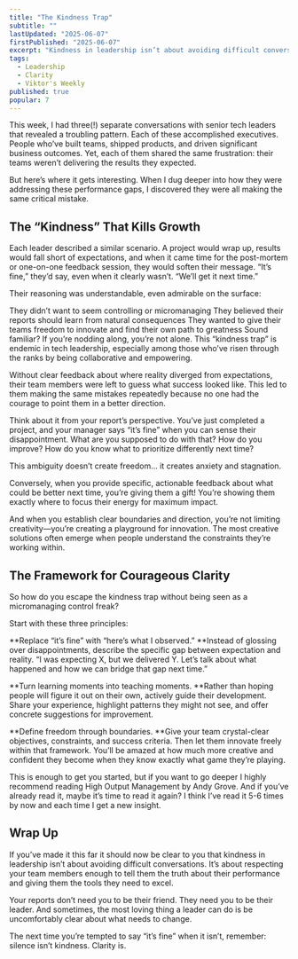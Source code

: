 ```yaml
---
title: "The Kindness Trap"
subtitle: ""
lastUpdated: "2025-06-07"
firstPublished: "2025-06-07"
excerpt: "Kindness in leadership isn’t about avoiding difficult conversations. It’s about respecting your team members enough to tell them the truth about their performance and giving them the tools they need to excel."
tags:
  - Leadership
  - Clarity
  - Viktor's Weekly
published: true
popular: 7
---
```



This week, I had three(!) separate conversations with senior tech leaders that revealed a troubling pattern. Each of these accomplished executives. People who’ve built teams, shipped products, and driven significant business outcomes. Yet, each of them shared the same frustration: their teams weren’t delivering the results they expected.

But here’s where it gets interesting. When I dug deeper into how they were addressing these performance gaps, I discovered they were all making the same critical mistake.

## The “Kindness” That Kills Growth

Each leader described a similar scenario. A project would wrap up, results would fall short of expectations, and when it came time for the post-mortem or one-on-one feedback session, they would soften their message. “It’s fine,” they’d say, even when it clearly wasn’t. “We’ll get it next time.”

Their reasoning was understandable, even admirable on the surface:

They didn’t want to seem controlling or micromanaging
They believed their reports should learn from natural consequences
They wanted to give their teams freedom to innovate and find their own path to greatness
Sound familiar? If you’re nodding along, you’re not alone. This “kindness trap” is endemic in tech leadership, especially among those who’ve risen through the ranks by being collaborative and empowering.

Without clear feedback about where reality diverged from expectations, their team members were left to guess what success looked like. This led to them making the same mistakes repeatedly because no one had the courage to point them in a better direction.

Think about it from your report’s perspective. You’ve just completed a project, and your manager says “it’s fine” when you can sense their disappointment. What are you supposed to do with that? How do you improve? How do you know what to prioritize differently next time?

This ambiguity doesn’t create freedom… it creates anxiety and stagnation.

Conversely, when you provide specific, actionable feedback about what could be better next time, you’re giving them a gift! You’re showing them exactly where to focus their energy for maximum impact.

And when you establish clear boundaries and direction, you’re not limiting creativity—you’re creating a playground for innovation. The most creative solutions often emerge when people understand the constraints they’re working within.

## The Framework for Courageous Clarity

So how do you escape the kindness trap without being seen as a micromanaging control freak?

Start with these three principles:

**Replace “it’s fine” with “here’s what I observed.” **Instead of glossing over disappointments, describe the specific gap between expectation and reality. “I was expecting X, but we delivered Y. Let’s talk about what happened and how we can bridge that gap next time.”

**Turn learning moments into teaching moments. **Rather than hoping people will figure it out on their own, actively guide their development. Share your experience, highlight patterns they might not see, and offer concrete suggestions for improvement.

**Define freedom through boundaries. **Give your team crystal-clear objectives, constraints, and success criteria. Then let them innovate freely within that framework. You’ll be amazed at how much more creative and confident they become when they know exactly what game they’re playing.

This is enough to get you started, but if you want to go deeper I highly recommend reading High Output Management by Andy Grove. And if you’ve already read it, maybe it’s time to read it again? I think I’ve read it 5-6 times by now and each time I get a new insight.

## Wrap Up

If you’ve made it this far it should now be clear to you that kindness in leadership isn’t about avoiding difficult conversations. It’s about respecting your team members enough to tell them the truth about their performance and giving them the tools they need to excel.

Your reports don’t need you to be their friend. They need you to be their leader. And sometimes, the most loving thing a leader can do is be uncomfortably clear about what needs to change.

The next time you’re tempted to say “it’s fine” when it isn’t, remember: silence isn’t kindness. Clarity is.